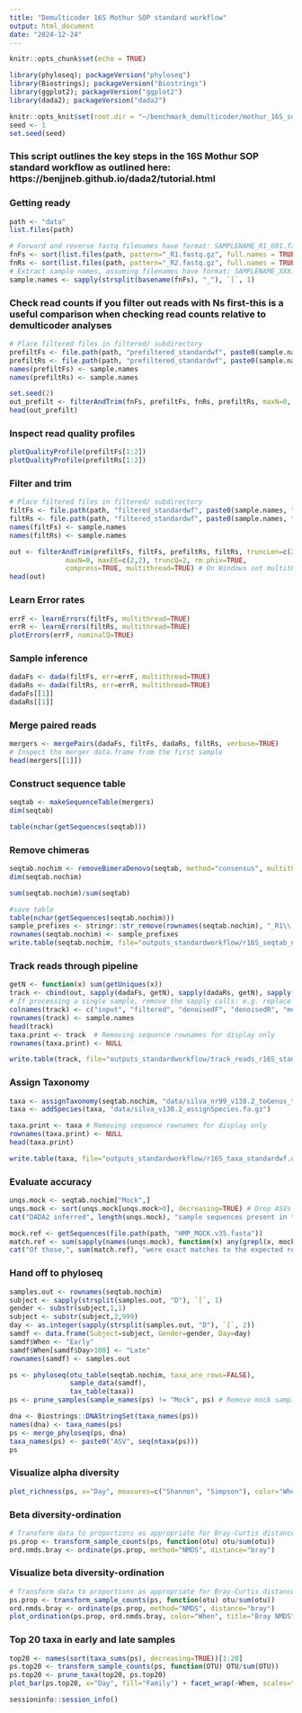 ```yaml
---
title: "Demulticoder 16S Mothur SOP standard workflow"
output: html_document
date: "2024-12-24"
---
```


```r
knitr::opts_chunk$set(echo = TRUE)

library(phyloseq); packageVersion("phyloseq")
library(Biostrings); packageVersion("Biostrings")
library(ggplot2); packageVersion("ggplot2")
library(dada2); packageVersion("dada2")

knitr::opts_knit$set(root.dir = "~/benchmark_demulticoder/mothur_16S_sop")
seed <- 1
set.seed(seed)
```
### This script outlines the key steps in the 16S Mothur SOP standard workflow as outlined here: https://benjjneb.github.io/dada2/tutorial.html

### Getting ready
```r
path <- "data" 
list.files(path)

# Forward and reverse fastq filenames have format: SAMPLENAME_R1_001.fastq and SAMPLENAME_R2_001.fastq
fnFs <- sort(list.files(path, pattern="_R1.fastq.gz", full.names = TRUE))
fnRs <- sort(list.files(path, pattern="_R2.fastq.gz", full.names = TRUE))
# Extract sample names, assuming filenames have format: SAMPLENAME_XXX.fastq
sample.names <- sapply(strsplit(basename(fnFs), "_"), `[`, 1)
```

### Check read counts if you filter out reads with Ns first-this is a useful comparison when checking read counts relative to demulticoder analyses
```r
# Place filtered files in filtered/ subdirectory
prefiltFs <- file.path(path, "prefiltered_standardwf", paste0(sample.names, "_F_prefilt.fastq.gz"))
prefiltRs <- file.path(path, "prefiltered_standardwf", paste0(sample.names, "_R_prefilt.fastq.gz"))
names(prefiltFs) <- sample.names
names(prefiltRs) <- sample.names

set.seed(2)
out_prefilt <- filterAndTrim(fnFs, prefiltFs, fnRs, prefiltRs, maxN=0, multithread=TRUE) 
head(out_prefilt)
```

### Inspect read quality profiles
```r
plotQualityProfile(prefiltFs[1:2])
plotQualityProfile(prefiltRs[1:2])
```

### Filter and trim
```r
# Place filtered files in filtered/ subdirectory
filtFs <- file.path(path, "filtered_standardwf", paste0(sample.names, "_F_filt.fastq.gz"))
filtRs <- file.path(path, "filtered_standardwf", paste0(sample.names, "_R_filt.fastq.gz"))
names(filtFs) <- sample.names
names(filtRs) <- sample.names

out <- filterAndTrim(prefiltFs, filtFs, prefiltRs, filtRs, truncLen=c(240,160),
              maxN=0, maxEE=c(2,2), truncQ=2, rm.phix=TRUE,
              compress=TRUE, multithread=TRUE) # On Windows set multithread=FALSE
head(out)
```

### Learn Error rates
```r
errF <- learnErrors(filtFs, multithread=TRUE)
errR <- learnErrors(filtRs, multithread=TRUE)
plotErrors(errF, nominalQ=TRUE)
```

### Sample inference
```r
dadaFs <- dada(filtFs, err=errF, multithread=TRUE)
dadaRs <- dada(filtRs, err=errR, multithread=TRUE)
dadaFs[[1]]
dadaRs[[1]]
```

### Merge paired reads
```r
mergers <- mergePairs(dadaFs, filtFs, dadaRs, filtRs, verbose=TRUE)
# Inspect the merger data.frame from the first sample
head(mergers[[1]])
```

### Construct sequence table
```r
seqtab <- makeSequenceTable(mergers)
dim(seqtab)

table(nchar(getSequences(seqtab)))
```


### Remove chimeras
```r
seqtab.nochim <- removeBimeraDenovo(seqtab, method="consensus", multithread=TRUE, verbose=TRUE)
dim(seqtab.nochim)

sum(seqtab.nochim)/sum(seqtab)

#save table
table(nchar(getSequences(seqtab.nochim)))
sample_prefixes <- stringr::str_remove(rownames(seqtab.nochim), "_R1\\.fastq\\.gz$")
rownames(seqtab.nochim) <- sample_prefixes
write.table(seqtab.nochim, file="outputs_standardworkflow/r16S_seqtab_nochim.out",sep="\t",quote=F)
```

### Track reads through pipeline
```r
getN <- function(x) sum(getUniques(x))
track <- cbind(out, sapply(dadaFs, getN), sapply(dadaRs, getN), sapply(mergers, getN), rowSums(seqtab.nochim))
# If processing a single sample, remove the sapply calls: e.g. replace sapply(dadaFs, getN) with getN(dadaFs)
colnames(track) <- c("input", "filtered", "denoisedF", "denoisedR", "merged", "nonchim")
rownames(track) <- sample.names
head(track)
taxa.print <- track  # Removing sequence rownames for display only
rownames(taxa.print) <- NULL

write.table(track, file="outputs_standardworkflow/track_reads_r16S_standardwf",sep="\t",quote=F)
```

### Assign Taxonomy
```r
taxa <- assignTaxonomy(seqtab.nochim, "data/silva_nr99_v138.2_toGenus_trainset.fa.gz", multithread=TRUE)
taxa <- addSpecies(taxa, "data/silva_v138.2_assignSpecies.fa.gz")

taxa.print <- taxa # Removing sequence rownames for display only
rownames(taxa.print) <- NULL
head(taxa.print)

write.table(taxa, file="outputs_standardworkflow/r16S_taxa_standardwf.out",sep="\t",quote=F)
```

### Evaluate accuracy
```r
unqs.mock <- seqtab.nochim["Mock",]
unqs.mock <- sort(unqs.mock[unqs.mock>0], decreasing=TRUE) # Drop ASVs absent in the Mock
cat("DADA2 inferred", length(unqs.mock), "sample sequences present in the Mock community.\n")

mock.ref <- getSequences(file.path(path, "HMP_MOCK.v35.fasta"))
match.ref <- sum(sapply(names(unqs.mock), function(x) any(grepl(x, mock.ref))))
cat("Of those,", sum(match.ref), "were exact matches to the expected reference sequences.\n")
```

### Hand off to phyloseq
```r
samples.out <- rownames(seqtab.nochim)
subject <- sapply(strsplit(samples.out, "D"), `[`, 1)
gender <- substr(subject,1,1)
subject <- substr(subject,2,999)
day <- as.integer(sapply(strsplit(samples.out, "D"), `[`, 2))
samdf <- data.frame(Subject=subject, Gender=gender, Day=day)
samdf$When <- "Early"
samdf$When[samdf$Day>100] <- "Late"
rownames(samdf) <- samples.out

ps <- phyloseq(otu_table(seqtab.nochim, taxa_are_rows=FALSE), 
               sample_data(samdf), 
               tax_table(taxa))
ps <- prune_samples(sample_names(ps) != "Mock", ps) # Remove mock sample

dna <- Biostrings::DNAStringSet(taxa_names(ps))
names(dna) <- taxa_names(ps)
ps <- merge_phyloseq(ps, dna)
taxa_names(ps) <- paste0("ASV", seq(ntaxa(ps)))
ps
```

### Visualize alpha diversity
```r
plot_richness(ps, x="Day", measures=c("Shannon", "Simpson"), color="When")
```

### Beta diversity-ordination
```r
# Transform data to proportions as appropriate for Bray-Curtis distances
ps.prop <- transform_sample_counts(ps, function(otu) otu/sum(otu))
ord.nmds.bray <- ordinate(ps.prop, method="NMDS", distance="bray")
```

### Visualize beta diversity-ordination
```r
# Transform data to proportions as appropriate for Bray-Curtis distances
ps.prop <- transform_sample_counts(ps, function(otu) otu/sum(otu))
ord.nmds.bray <- ordinate(ps.prop, method="NMDS", distance="bray")
plot_ordination(ps.prop, ord.nmds.bray, color="When", title="Bray NMDS")
```

### Top 20 taxa in early and late samples
```r
top20 <- names(sort(taxa_sums(ps), decreasing=TRUE))[1:20]
ps.top20 <- transform_sample_counts(ps, function(OTU) OTU/sum(OTU))
ps.top20 <- prune_taxa(top20, ps.top20)
plot_bar(ps.top20, x="Day", fill="Family") + facet_wrap(~When, scales="free_x")
```

```r
sessioninfo::session_info()
```